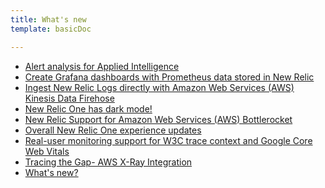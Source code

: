 ```yaml
---
title: What's new
template: basicDoc

---
```


* [Alert analysis for Applied Intelligence](/whats-new/alert-analysis-applied-intelligence)
* [Create Grafana dashboards with Prometheus data stored in New Relic](/whats-new/create-grafana-dashboards-prometheus-data-stored-new-relic)
* [Ingest New Relic Logs directly with Amazon Web Services (AWS) Kinesis Data Firehose](/whats-new/ingest-new-relic-logs-directly-amazon-web-services-aws-kinesis-data-firehose)
* [New Relic One has dark mode!](/whats-new/new-relic-one-has-dark-mode)
* [New Relic Support for Amazon Web Services (AWS) Bottlerocket](/whats-new/new-relic-support-amazon-web-services-aws-bottlerocket)
* [Overall New Relic One experience updates](/whats-new/overall-new-relic-one-experience-updates)
* [Real-user monitoring support for W3C trace context and Google Core Web Vitals](/whats-new/real-user-monitoring-support-w3c-trace-context-google-core-web-vitals)
* [Tracing the Gap- AWS X-Ray Integration](/whats-new/tracing-gap-aws-x-ray-integration)
* [What's new?](/whats-new/whats-new)
